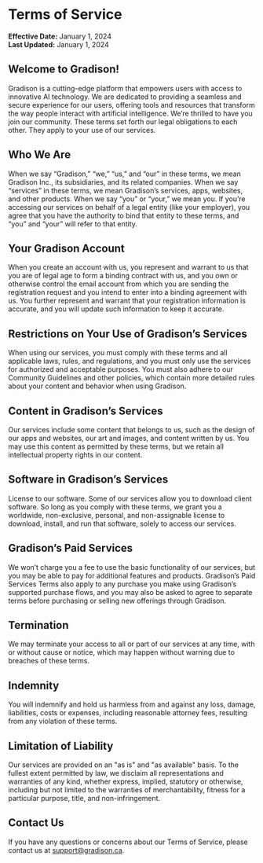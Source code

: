 # Terms of Service

**Effective Date:** January 1, 2024 \
**Last Updated:** January 1, 2024

## Welcome to Gradison!

Gradison is a cutting-edge platform that empowers users with access to innovative AI technology. We are dedicated to providing a seamless and secure experience for our users, offering tools and resources that transform the way people interact with artificial intelligence. We’re thrilled to have you join our community. These terms set forth our legal obligations to each other. They apply to your use of our services.

## Who We Are

When we say “Gradison,” “we,” “us,” and “our” in these terms, we mean Gradison Inc., its subsidiaries, and its related companies. When we say “services” in these terms, we mean Gradison’s services, apps, websites, and other products. When we say “you” or “your,” we mean you. If you’re accessing our services on behalf of a legal entity (like your employer), you agree that you have the authority to bind that entity to these terms, and “you” and “your” will refer to that entity.

## Your Gradison Account

When you create an account with us, you represent and warrant to us that you are of legal age to form a binding contract with us, and you own or otherwise control the email account from which you are sending the registration request and you intend to enter into a binding agreement with us. You further represent and warrant that your registration information is accurate, and you will update such information to keep it accurate.

## Restrictions on Your Use of Gradison’s Services

When using our services, you must comply with these terms and all applicable laws, rules, and regulations, and you must only use the services for authorized and acceptable purposes. You must also adhere to our Community Guidelines and other policies, which contain more detailed rules about your content and behavior when using Gradison.

## Content in Gradison’s Services

Our services include some content that belongs to us, such as the design of our apps and websites, our art and images, and content written by us. You may use this content as permitted by these terms, but we retain all intellectual property rights in our content.

## Software in Gradison’s Services

License to our software. Some of our services allow you to download client software. So long as you comply with these terms, we grant you a worldwide, non-exclusive, personal, and non-assignable license to download, install, and run that software, solely to access our services.

## Gradison’s Paid Services

We won’t charge you a fee to use the basic functionality of our services, but you may be able to pay for additional features and products. Gradison’s Paid Services Terms also apply to any purchase you make using Gradison’s supported purchase flows, and you may also be asked to agree to separate terms before purchasing or selling new offerings through Gradison.

## Termination

We may terminate your access to all or part of our services at any time, with or without cause or notice, which may happen without warning due to breaches of these terms.

## Indemnity

You will indemnify and hold us harmless from and against any loss, damage, liabilities, costs or expenses, including reasonable attorney fees, resulting from any violation of these terms.

## Limitation of Liability

Our services are provided on an "as is" and "as available" basis. To the fullest extent permitted by law, we disclaim all representations and warranties of any kind, whether express, implied, statutory or otherwise, including but not limited to the warranties of merchantability, fitness for a particular purpose, title, and non-infringement.

## Contact Us

If you have any questions or concerns about our Terms of Service, please contact us at support@gradison.ca.
